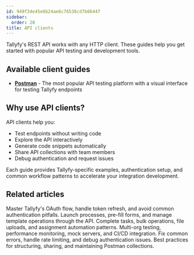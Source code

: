```yaml
---
id: 949f34e45e6b24ae6c76536cd7b66447
sidebar:
  order: 20
title: API clients
---
```


Tallyfy's REST API works with any HTTP client. These guides help you get started with popular API testing and development tools.

## Available client guides

- **[Postman](postman/)** - The most popular API testing platform with a visual interface for testing Tallyfy endpoints

## Why use API clients?

API clients help you:
- Test endpoints without writing code
- Explore the API interactively 
- Generate code snippets automatically
- Share API collections with team members
- Debug authentication and request issues

Each guide provides Tallyfy-specific examples, authentication setup, and common workflow patterns to accelerate your integration development.



## Related articles
<CardGrid>
	<LinkTitleCard header="<b>Authentication setup</b>" href="./authentication-setup/" >Master Tallyfy's OAuth flow, handle token refresh, and avoid common authentication pitfalls.</LinkTitleCard>
	<LinkTitleCard header="<b>Working with templates and processes</b>" href="./templates-processes/" >Launch processes, pre-fill forms, and manage template operations through the API.</LinkTitleCard>
	<LinkTitleCard header="<b>Task operations and automation</b>" href="./task-operations/" >Complete tasks, bulk operations, file uploads, and assignment automation patterns.</LinkTitleCard>
	<LinkTitleCard header="<b>Advanced patterns and testing</b>" href="./advanced-patterns/" >Multi-org testing, performance monitoring, mock servers, and CI/CD integration.</LinkTitleCard>
	<LinkTitleCard header="<b>Troubleshooting guide</b>" href="./troubleshooting/" >Fix common errors, handle rate limiting, and debug authentication issues.</LinkTitleCard>
	<LinkTitleCard header="<b>Collection organization</b>" href="./collection-organization/" >Best practices for structuring, sharing, and maintaining Postman collections.</LinkTitleCard>
</CardGrid>